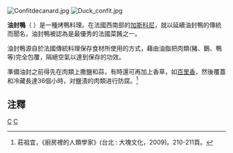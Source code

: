 [[Image:Confitdecanard.jpg|right]]
[[Image:Duck_confit.jpg|right]]

'''油封鴨'''（{{lang-fr|confit de canard}} {{IPA-fr|kɔ̃.fi d(ə) ka.naʁ|}}）是一種烤鴨料理。在法國西南部的[[加斯科尼|加斯科尼]]，就以延續油封鴨的傳統而聞名，油封鴨被認為是最優秀的法國菜餚之一。

油封鴨源自於法國傳統料理保存食材所使用的方式，藉由油脂把肉類(豬、鵝、鴨等)完全包覆，隔絕空氣以達到保存的功效。

準備油封之前得先在肉類上撒鹽和蒜，有時還可再加上香草，如[[百里香|百里香]]，然後覆蓋和冷藏長達36個小時，对鹽漬的肉類进行防腐。<ref>莊祖宜，《廚房裡的人類學家》(台北 : 大塊文化，2009)。210-211頁。</ref>

==注釋==
[[Category:法國飲食|C]]
[[Category:鸭肉制品与鸭肉菜肴|C]]